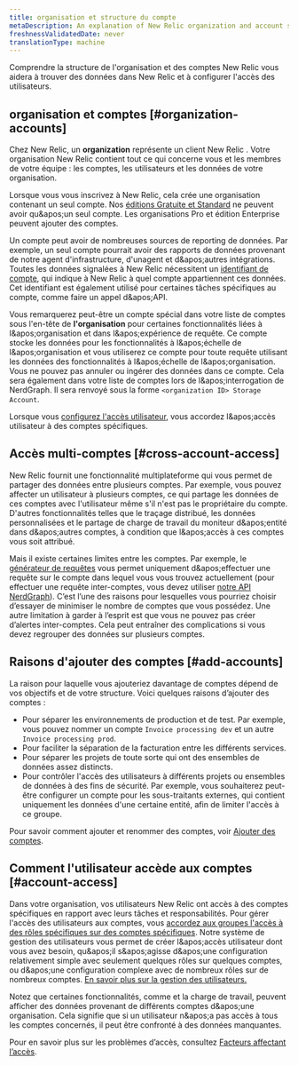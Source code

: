 ```yaml
---
title: organisation et structure du compte
metaDescription: An explanation of New Relic organization and account structure.
freshnessValidatedDate: never
translationType: machine
---
```


Comprendre la structure de l&apos;organisation et des comptes New Relic vous aidera à trouver des données dans New Relic et à configurer l&apos;accès des utilisateurs.

## organisation et comptes [#organization-accounts]

Chez New Relic, un <DNT>**organization**</DNT> représente un client New Relic . Votre organisation New Relic contient tout ce qui concerne vous et les membres de votre équipe : les comptes, les utilisateurs et les données de votre organisation.

Lorsque vous vous inscrivez à New Relic, cela crée une organisation contenant un seul compte. Nos [éditions Gratuite et Standard](/docs/accounts/accounts-billing/new-relic-one-pricing-billing/new-relic-one-pricing-billing#editions) ne peuvent avoir qu&amp;apos;un seul compte. Les organisations Pro et édition Enterprise peuvent ajouter des comptes.

Un compte peut avoir de nombreuses sources de reporting de données. Par exemple, un seul compte pourrait avoir des rapports de données provenant de notre agent d&apos;infrastructure, d&apos;unagent <InlinePopover type="apm" />et d&amp;apos;autres intégrations. Toutes les données signalées à New Relic nécessitent un [identifiant de compte](/docs/accounts/accounts-billing/account-structure/account-id), qui indique à New Relic à quel compte appartiennent ces données. Cet identifiant est également utilisé pour certaines tâches spécifiques au compte, comme faire un appel d&amp;apos;API.

Vous remarquerez peut-être un compte spécial dans votre liste de comptes sous l&apos;en-tête de <strong>l&apos;organisation</strong> pour certaines fonctionnalités liées à l&amp;apos;organisation et dans l&amp;apos;expérience de requête. Ce compte stocke les données pour les fonctionnalités à l&amp;apos;échelle de l&amp;apos;organisation et vous utiliserez ce compte pour toute requête utilisant les données des fonctionnalités à l&amp;apos;échelle de l&amp;apos;organisation. Vous ne pouvez pas annuler ou ingérer des données dans ce compte. Cela sera également dans votre liste de comptes lors de l&amp;apos;interrogation de NerdGraph. Il sera renvoyé sous la forme `<organization ID> Storage Account`.

Lorsque vous [configurez l&apos;accès utilisateur](#account-access), vous accordez l&amp;apos;accès utilisateur à des comptes spécifiques.

## Accès multi-comptes [#cross-account-access]

New Relic fournit une fonctionnalité multiplateforme qui vous permet de partager des données entre plusieurs comptes. Par exemple, vous pouvez affecter un utilisateur à plusieurs comptes, ce qui partage les données de ces comptes avec l&apos;utilisateur même s&apos;il n&apos;est pas le propriétaire du compte. D&apos;autres fonctionnalités telles que le traçage distribué, les données personnalisées <InlinePopover type="dashboards" />et le partage de charge de travail du moniteur d&amp;apos;entité dans d&amp;apos;autres comptes, à condition que l&amp;apos;accès à ces comptes vous soit attribué.

Mais il existe certaines limites entre les comptes. Par exemple, le [générateur de requêtes](/docs/query-your-data/explore-query-data/query-builder/introduction-query-builder) vous permet uniquement d&amp;apos;effectuer une requête sur le compte dans lequel vous vous trouvez actuellement (pour effectuer une requête inter-comptes, vous devez utiliser [notre API NerdGraph](/docs/apis/nerdgraph/examples/nerdgraph-nrql-tutorial)). C’est l’une des raisons pour lesquelles vous pourriez choisir d’essayer de minimiser le nombre de comptes que vous possédez. Une autre limitation à garder à l’esprit est que vous ne pouvez pas créer d’alertes inter-comptes. Cela peut entraîner des complications si vous devez regrouper des données sur plusieurs comptes.

## Raisons d&apos;ajouter des comptes [#add-accounts]

La raison pour laquelle vous ajouteriez davantage de comptes dépend de vos objectifs et de votre structure. Voici quelques raisons d’ajouter des comptes :

* Pour séparer les environnements de production et de test. Par exemple, vous pouvez nommer un compte `Invoice processing dev` et un autre `Invoice processing prod`.
* Pour faciliter la séparation de la facturation entre les différents services.
* Pour séparer les projets de toute sorte qui ont des ensembles de données assez distincts.
* Pour contrôler l&apos;accès des utilisateurs à différents projets ou ensembles de données à des fins de sécurité. Par exemple, vous souhaiterez peut-être configurer un compte pour les sous-traitants externes, qui contient uniquement les données d&apos;une certaine entité, afin de limiter l&apos;accès à ce groupe.

Pour savoir comment ajouter et renommer des comptes, voir [Ajouter des comptes](/docs/accounts/accounts-billing/account-structure/add-accounts).

## Comment l&apos;utilisateur accède aux comptes [#account-access]

Dans votre organisation, vos utilisateurs New Relic ont accès à des comptes spécifiques en rapport avec leurs tâches et responsabilités. Pour gérer l&apos;accès des utilisateurs aux comptes, vous [accordez aux groupes l&apos;accès à des rôles spécifiques sur des comptes spécifiques](/docs/accounts/accounts-billing/new-relic-one-user-management/user-management-concepts#understand-concepts). Notre système de gestion des utilisateurs vous permet de créer l&amp;apos;accès utilisateur dont vous avez besoin, qu&amp;apos;il s&amp;apos;agisse d&amp;apos;une configuration relativement simple avec seulement quelques rôles sur quelques comptes, ou d&amp;apos;une configuration complexe avec de nombreux rôles sur de nombreux comptes. [En savoir plus sur la gestion des utilisateurs.](/docs/accounts/accounts-billing/new-relic-one-user-management)

Notez que certaines fonctionnalités, comme <InlinePopover type="dashboards" />et la charge de travail, peuvent afficher des données provenant de différents comptes d&amp;apos;une organisation. Cela signifie que si un utilisateur n&amp;apos;a pas accès à tous les comptes concernés, il peut être confronté à des données manquantes.

Pour en savoir plus sur les problèmes d’accès, consultez [Facteurs affectant l’accès](/docs/accounts/accounts-billing/account-structure/factors-affecting-access-features-data/).